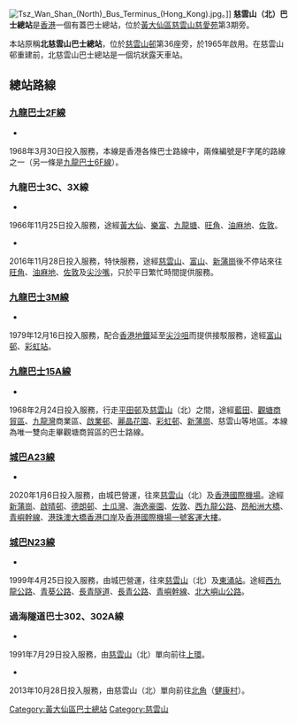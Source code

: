 {{Coord|22.35091|114.19802|display=title}}
{{Infobox HK Bus terminus
| image = Tsz Wan Shan (North) Bus Terminus.jpg
| name=慈雲山（北）巴士總站 <br />Tsz Wan Shan (North) Bus Terminus
| district=[[黃大仙區|黃大仙區]]
| area=[[慈雲山|慈雲山]]
| street=[[慈雲山道|慈雲山道]]
| opendate=1965年（露天總站）<br>2000年12月（重建後為上蓋總站） 
| terminate= [[九巴|九巴]] <br />[[九龍巴士2F線|2F]]、[[九龍巴士3C線|3C、3X]]、[[九龍巴士3M線|3M]]、[[九龍巴士15A線|15A]]<br />[[城巴|城巴]]<br />[[城巴A23線|A23]]、[[城巴N23線|N23]]<br/>[[過海隧道巴士|過海隧道巴士]]<br/>[[過海隧道巴士302線|302、302A]]
| via=
| feeder= - 
| nearbystreets=
| nearbysights=[[慈愛苑|慈愛苑]]、[[慈樂邨|慈樂邨]]
| notes=
| alternative=
| bgcolor=red
| fontcolor=white
}}
[[File:Tsz_Wan_Shan_(North)_Bus_Terminus_(Hong_Kong).jpg|thumb]]。]]
'''慈雲山（北）巴士總站'''是[[香港|香港]]一個有蓋巴士總站，位於[[黃大仙區|黃大仙區]][[慈雲山|慈雲山]][[慈愛苑|慈愛苑]]第3期旁。

本站原稱'''北慈雲山巴士總站'''，位於[[慈雲山邨|慈雲山邨]]第36座旁，於1965年啟用。在慈雲山邨重建前，北慈雲山巴士總站是一個坑狀露天車站。

==總站路線==
===[[九龍巴士2F線|九龍巴士2F線]]===
*{{HK Bus Route KLNT|2F|inline}}
1968年3月30日投入服務，本線是香港各條巴士路線中，兩條編號是F字尾的路線之一（另一條是[[九龍巴士6F線|九龍巴士6F線]]）。

===九龍巴士3C、3X線===
;{{KMB|3C}}
*{{HK Bus Route KLNT|3C|inline}}
1966年11月25日投入服務，途經[[黃大仙_(香港地方)|黃大仙]]、[[樂富|樂富]]、[[九龍塘|九龍塘]]、[[旺角|旺角]]、[[油麻地|油麻地]]、[[佐敦|佐敦]]。

;{{KMB|3X}}
*{{HK Bus Route KLNT|3X|inline}}
2016年11月28日投入服務，特快服務，途經[[慈雲山|慈雲山]]、[[富山邨|富山]]、[[新蒲崗|新蒲崗]]後不停站來往[[旺角|旺角]]、[[油麻地|油麻地]]、[[佐敦|佐敦]]及[[尖沙嘴|尖沙嘴]]，只於平日繁忙時間提供服務。

===[[九龍巴士3M線|九龍巴士3M線]]===
*{{HK Bus Route KLNT|3M|inline}}
1979年12月16日投入服務，配合[[香港地鐵|香港地鐵]]延至[[尖沙咀|尖沙咀]]而提供接駁服務，途經[[富山邨|富山邨]]、[[彩虹站|彩虹站]]。

===[[九龍巴士15A線|九龍巴士15A線]]===
*{{HK Bus Route KLNT|15A|inline}}
1968年2月24日投入服務，行走[[平田邨|平田邨]]及[[慈雲山|慈雲山]]（北）之間，途經[[藍田_(香港)|藍田]]、[[觀塘商貿區|觀塘商貿區]]、[[九龍灣|九龍灣]]商業區、[[啟業邨|啟業邨]]、[[麗晶花園|麗晶花園]]、[[彩虹邨|彩虹邨]]、[[新蒲崗|新蒲崗]]、慈雲山等地區。本線為唯一雙向走畢觀塘商貿區的巴士路線。

===[[城巴A23線|城巴A23線]]===
*{{HK Bus Route Lantau|A23|inline}}
2020年1月6日投入服務，由城巴營運，往來[[慈雲山|慈雲山]]（北）及[[香港國際機場|香港國際機場]]。途經[[新蒲崗|新蒲崗]]、[[啟晴邨|啟晴邨]]、[[德朗邨|德朗邨]]、[[土瓜灣|土瓜灣]]、[[海逸豪園|海逸豪園]]、[[佐敦|佐敦]]、[[西九龍公路|西九龍公路]]、[[昂船洲大橋|昂船洲大橋]]、[[青嶼幹線|青嶼幹線]]、[[港珠澳大橋香港口岸|港珠澳大橋香港口岸]]及[[香港國際機場一號客運大樓|香港國際機場一號客運大樓]]。

===[[城巴N23線|城巴N23線]]===
*{{HK Bus Route Lantau|N23|inline}}
1999年4月25日投入服務，由城巴營運，往來[[慈雲山|慈雲山]]（北）及[[東涌站_(東涌綫)|東涌站]]。途經[[西九龍公路|西九龍公路]]、[[青葵公路|青葵公路]]、[[長青隧道|長青隧道]]、[[長青公路|長青公路]]、[[青嶼幹線|青嶼幹線]]、[[北大嶼山公路|北大嶼山公路]]。

===過海隧道巴士302、302A線===
;{{CHT|302}}
*{{HK Bus Route Cross Harbour|302|inline}}
1991年7月29日投入服務，由[[慈雲山|慈雲山]]（北）單向前往[[上環|上環]]。

;{{CHT|302A}}
*{{HK Bus Route Cross Harbour|302A|inline}}
2013年10月28日投入服務，由慈雲山（北）單向前往[[北角|北角]]（[[健康村|健康村]]）。


{{香港黃大仙區巴士總站列表}}

[[Category:黃大仙區巴士總站|Category:黃大仙區巴士總站]]
[[Category:慈雲山|Category:慈雲山]]